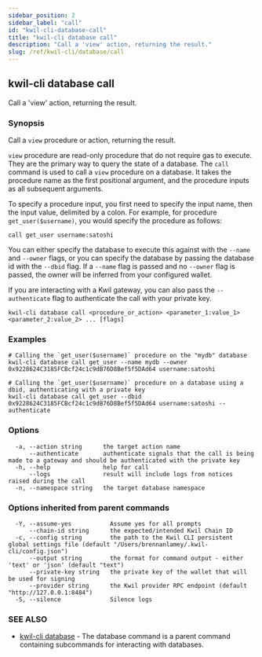 ```yaml
---
sidebar_position: 2
sidebar_label: "call"
id: "kwil-cli-database-call"
title: "kwil-cli database call"
description: "Call a 'view' action, returning the result."
slug: /ref/kwil-cli/database/call
---
```


## kwil-cli database call

Call a 'view' action, returning the result.

### Synopsis

Call a `view` procedure or action, returning the result.

`view` procedure are read-only procedure that do not require gas to execute.  They are
the primary way to query the state of a database. The `call` command is used to call
a `view` procedure on a database.  It takes the procedure name as the first positional
argument, and the procedure inputs as all subsequent arguments.

To specify a procedure input, you first need to specify the input name, then the input value, delimited by a colon.
For example, for procedure `get_user($username)`, you would specify the procedure as follows:

`call get_user username:satoshi`

You can either specify the database to execute this against with the `--name` and `--owner`
flags, or you can specify the database by passing the database id with the `--dbid` flag.  If a `--name`
flag is passed and no `--owner` flag is passed, the owner will be inferred from your configured wallet.

If you are interacting with a Kwil gateway, you can also pass the `--authenticate` flag to authenticate the call with your private key.

```
kwil-cli database call <procedure_or_action> <parameter_1:value_1> <parameter_2:value_2> ... [flags]
```

### Examples

```
# Calling the `get_user($username)` procedure on the "mydb" database
kwil-cli database call get_user --name mydb --owner 0x9228624C3185FCBcf24c1c9dB76D8Bef5f5DAd64 username:satoshi

# Calling the `get_user($username)` procedure on a database using a dbid, authenticating with a private key
kwil-cli database call get_user --dbid 0x9228624C3185FCBcf24c1c9dB76D8Bef5f5DAd64 username:satoshi --authenticate
```

### Options

```
  -a, --action string      the target action name
      --authenticate       authenticate signals that the call is being made to a gateway and should be authenticated with the private key
  -h, --help               help for call
      --logs               result will include logs from notices raised during the call
  -n, --namespace string   the target database namespace
```

### Options inherited from parent commands

```
  -Y, --assume-yes           Assume yes for all prompts
      --chain-id string      the expected/intended Kwil Chain ID
  -c, --config string        the path to the Kwil CLI persistent global settings file (default "/Users/brennanlamey/.kwil-cli/config.json")
      --output string        the format for command output - either 'text' or 'json' (default "text")
      --private-key string   the private key of the wallet that will be used for signing
      --provider string      the Kwil provider RPC endpoint (default "http://127.0.0.1:8484")
  -S, --silence              Silence logs
```

### SEE ALSO

* [kwil-cli database](/docs/ref/kwil-cli/database)	 - The database command is a parent command containing subcommands for interacting with databases.

